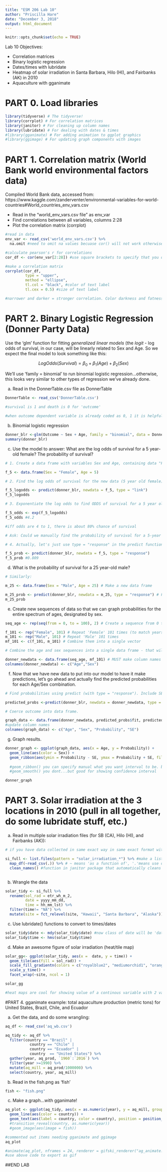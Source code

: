```yaml
---
title: "ESM 206 Lab 10"
author: "Priscilla Hare"
date: "December 3, 2018"
output: html_document
---
```


```r
knitr::opts_chunk$set(echo = TRUE)
```

Lab 10 Objectives:

- Correlation matrices
- Binary logistic regression
- Dates/times with lubridate
- Heatmap of solar irradiation in Santa Barbara, Hilo (HI), and Fairbanks (AK) in 2010
- Aquaculture with gganimate

# PART 0. Load libraries
```r

library(tidyverse) # The tidyverse!
library(corrplot) # For correlation matrices
library(janitor) # For cleaning up column names
library(lubridate) # For dealing with dates & times
#library(gganimate) # For adding animation to ggplot graphics
#library(ggimage) # For updating graph components with images


```

# PART 1. Correlation matrix (World Bank world environmental factors data)

Compiled World Bank data, accessed from: https://www.kaggle.com/zanderventer/environmental-variables-for-world-countries#World_countries_env_vars.csv

- Read in the "world_env_vars.csv file" as env_var
- Find correlations between all variables, columns 2:28
- Plot the correlation matrix (corrplot)

```r

#read in data
env_var <- read_csv('world_env_vars.csv') %>% 
  na.omit #need to omit na values becuase cor() will not work otherwise

#calculate pearson's r for correlations
cor_df <- cor(env_var[2:28]) #use square brackets to specify that you don't want all columns

#make a correlation matrix
corrplot(cor_df,
         type = "upper",
         method = "ellipse",
         tl.col = "black", #color of text label
         tl.cex = 0.5) #size of text label

#narrower and darker = stronger correlation. Color darkness and fatness of elipse tell the same thing


```

# PART 2. Binary Logistic Regression (Donner Party Data)

Use the 'glm' function for fitting *generalized linear models* (the *logit* - log odds of survival, in our case, will be linearly related to Sex and Age. So we expect the final model to look something like this: 

$$Log Odds (Survival) = \beta_0 + \beta_1(Age) + \beta_2(Sex)$$

We'll use 'family = binomial' to run binomial logistic regression...otherwise, this looks very similar to other types of regression we've already done. 


a. Read in the DonnerTable.csv file as DonnerTable

```r

DonnerTable <- read_csv('DonnerTable.csv')

#survival is 1 and death is 0 for 'outcome'

#when outcome dependent variable is already coded as 0, 1 it is helpful. binary variable true false need to be figured out how r is coded as 0,1......if you have a binary variable not as 0,1 then create a new column to specify for r


```

b. Binomial logistic regression

```r

donner_blr <-glm(Outcome ~ Sex + Age, family = "binomial", data = DonnerTable)
summary(donner_blr)

```

c. Use the model to answer: What are the log odds of survival for a 5 year-old female? The probability of survival?

```r

# 1. Create a data frame with variables Sex and Age, containing data "Female" and 5, respectively: 

f_5 <- data.frame(Sex = "Female", Age = 5)

# 2. Find the log odds of survival for the new data (5 year old female) using predict() function with type = "link":

f_5_logodds <- predict(donner_blr, newdata = f_5, type = "link")
f_5_logodds

# 3. Exponentiate the log odds to find ODDS of survival for a 5 year old female:

f_5_odds <- exp(f_5_logodds)
f_5_odds #4.2

#iff odds are 4 to 1, there is about 80% chance of survival

# Ask: Could we manually find the probability of survival for a 5-year old female? recall: p/(1-p) = ODDS

# 4. Actually, let's just use type = "response" in the predict function, which converts to a probability for us:

f_5_prob <- predict(donner_blr, newdata = f_5, type = "response")
f_5_prob #0.809

```

d. What is the probability of survival for a 25 year-old male? 

```r

# Similarly:

m_25 <- data.frame(Sex = "Male", Age = 25) # Make a new data frame

m_25_prob <- predict(donner_blr, newdata = m_25, type = "response") # Find probability of survival
m_25_prob

```

e. Create new sequences of data so that we can graph probabilities for the entire spectrum of ages, designated by sex.

```r

seq_age <- rep(seq(from = 0, to = 100), 2) # Create a sequence from 0 to 100, twice (one will be "Male" and one will be "Female")

f_101 <- rep("Female", 101) # Repeat 'Female' 101 times (to match years data)
m_101 <- rep("Male", 101) # Repeat 'Male' 101 times
mf_101 <- c(f_101, m_101) # Combine them into a single vector

# Combine the age and sex sequences into a single data frame - that will be the new data that we have our model make predictions for

donner_newdata <- data.frame(seq_age, mf_101) # MUST make column names match variables in the model!
colnames(donner_newdata) <- c("Age","Sex")

```

f. Now that we have new data to put into our model to have it make predictions, let's go ahead and actually find the predicted probabilities for each Age/Sex combination.

```r

# Find probabilities using predict (with type = "response"). Include SE.

predicted_probs <-predict(donner_blr, newdata = donner_newdata, type = "response", se.fit = TRUE)

# Coerce outcome into data frame. 

graph_data <- data.frame(donner_newdata, predicted_probs$fit, predicted_probs$se.fit)
#update column names
colnames(graph_data) <- c("Age", "Sex", "Probability", "SE")

```

g. Graph results.

```r

donner_graph <- ggplot(graph_data, aes(x = Age, y = Probability)) +
  geom_line(aes(color = Sex)) +
  geom_ribbon(aes(ymin = Probability - SE, ymax = Probability + SE, fill = Sex), alpha = 0.4) #alpha changes opaquness of ribbom
  
  #geom_ribbon() you can specify manual what you want interval to be. better for non linear model
  #geom_smooth() you dont...but good for showing confidence interval

donner_graph

```


# PART 3. Solar irradiation at the 3 locations in 2010 (pull in all together, do some lubridate stuff, etc.)

a. Read in multiple solar irradiation files (for SB (CA), Hilo (HI), and Fairbanks (AK)):
```r

# if you have data collected in same exact way in same exact format with same file names but split into multiple files

si_full <- list.files(pattern = "solar_irradiation_*") %>% #make a list of all files that start with solar_irradiation_ and the * means anything else can come after
  map_df(~read_csv(.)) %>% # ~ means 'as a function of', '.'means use outcome of previous line
  clean_names() #function in janitor package that automatically cleans data names



```

b. Wrangle the data
```r

solar_tidy <- si_full %>% 
  rename(sol_rad = etr_wh_m_2,
         date = yyyy_mm_dd,
         time = hh_mm_lst) %>% 
  filter(time!= "NA") %>%
  mutate(site = fct_relevel(site, "Hawaii", "Santa Barbara", "Alaska"))

```

c. Use lubridate() functions to convert to times/dates
```r

solar_tidy$date <- mdy(solar_tidy$date) #now class of date will be 'date'
solar_tidy$time <- hms(solar_tidy$time)

```

d. Make an awesome figure of solar irradiation (heat/tile map)
```r

solar_gg<- ggplot(solar_tidy, aes(x =  date, y = time)) +
  geom_tile(aes(fill = sol_rad)) +
  scale_fill_gradientn(colors = c("royalblue2", "mediumorchid1", "orange", "yellow")) +
  scale_y_time() +
  facet_wrap(~site, ncol = 1) 

solar_gg

#heat maps are cool for showing value of a continous variable with 2 variables informing it

```


#PART 4. gganimate example: total aquaculture production (metric tons) for United States, Brazil, Chile, and Ecuador

a. Get the data, and do some wrangling:
```r

aq_df <- read_csv('aq_wb.csv')

aq_tidy <- aq_df %>%
  filter(country == "Brazil" | 
           country == "Chile" | 
           country == "Ecuador" | 
           country  == "United States") %>%
  gather(year, aq_prod, `1960`:`2016`) %>% 
  filter(year >=1990) %>% 
  mutate(aq_mill = aq_prod/1000000) %>% 
  select(country, year, aq_mill)

```


b. Read in the fish.png as 'fish'

```r

fish <- "fish.png"

```

c. Make a graph...with gganimate!
```r

aq_plot <- ggplot(aq_tidy, aes(x = as.numeric(year), y = aq_mill, group = country))+
  geom_line(aes(color = country)) +
  geom_text(aes(label = country, color = country), position = position_nudge(y = 0.04, x = 0.1), size = 5) 
  #transition_reveal(country, as.numeric(year))
  #geom_image(aes(image = fish))

#commented out items needing gganimate and ggimage
aq_plot

#animate(aq_plot, nframes = 24, renderer = gifski_renderer("ag_animate.gif"))
#use above code to export as gif

```

##END LAB